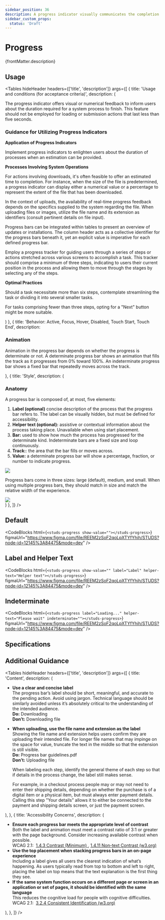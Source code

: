 ```yaml
---
sidebar_position: 36
description: A progress indicator visually communicates the completion status of a task or process.
sidebar_custom_props:
  status: 'Draft'
---
```


# Progress

<HeaderComponent
  htmlTag="studs-progress"
  jsxTag="StudsProgress"
  version="Since 1.0"
  status="Stable"
  urlGithub="display/progress.ts"
  urlStrbook="studs-display-progress--default"
  folder="display"
/>

{frontMatter.description}

## Usage

<Tables
  hideHeader
  headers={['title', 'description']}
  args={[
    {
      title: 'Usage and conditions (for acceptance criteria)',
      description: (
<div>
<p>The progress indicator offers visual or numerical feedback to inform users about the duration required for a system process to finish. This feature should not be employed for loading or submission actions that last less than five seconds.</p>
<h3>Guidance for Utilizing Progress Indicators</h3>
<p><b>Application of Progress Indicators</b></p>
<p>Implement progress indicators to enlighten users about the duration of processes when an estimation can be provided.</p>
<p><b>Processes Involving System Operations</b></p>
<p>For actions involving downloads, it's often feasible to offer an estimated time to completion. For instance, when the size of the file is predetermined, a progress indicator can display either a numerical value or a percentage to represent the extent of the file that has been downloaded.</p>
<p>In the context of uploads, the availability of real-time progress feedback depends on the specifics supplied to the system regarding the file. When uploading files or images, utilize the file name and its extension as identifiers (consult pertinent details on file input).</p>
<p>Progress bars can be integrated within tables to present an overview of updates or installations. The column header acts as a collective identifier for the progress bars beneath it, yet an explicit value is imperative for each defined progress bar.</p>
<p>Employ a progress tracker for guiding users through a series of steps or actions stretched across various screens to accomplish a task. This tracker should comprise a minimum of three steps, indicating to users their current position in the process and allowing them to move through the stages by selecting any of the steps.</p>
<p><b>Optimal Practices</b></p>
<p>Should a task necessitate more than six steps, contemplate streamlining the task or dividing it into several smaller tasks.</p>
<p>For tasks comprising fewer than three steps, opting for a "Next" button might be more suitable.</p>
</div>)
    },
    {
      title: 'Behavior: Active, Focus, Hover, Disabled, Touch Start, Touch End',
      description: <div>
      <h3>Animation</h3>
      <p>Animation in the progress bar depends on whether the progress is determinate or not. A determinate progress bar shows an animation that fills the track as it progresses from 0% toward 100%. An indeterminate progress bar shows a fixed bar that repeatedly moves across the track.</p>
      </div>
    },
    {
      title: 'Style',
      description: (<div>
        <h3>Anatomy</h3>
        <p>A progress bar is composed of, at most, five elements:</p>
        <ol>
        <li><b>Label (optional)</b> concise description of the process that the progress bar refers to. The label can be visually hidden, but must be defined for accessibility.</li>
        <li><b>Helper text (optional):</b> assistive or contextual information about the process taking place. Unavailable when using start placement.</li>
        <li><b>Bar:</b> used to show how much the process has progressed for the determinate kind. Indeterminate bars are a fixed size and loop continuously.</li>
        <li><b>Track:</b>: the area that the bar fills or moves across.</li>
        <li><b>Value:</b> a determinate progress bar will show a percentage, fraction, or number to indicate progress.</li>
        </ol>
        <img src="/img/progress_anatomy.png" />
        <p>Progress bars come in three sizes: large (default), medium, and small. When using multiple progress bars, they should match in size and match the relative width of the experience.</p>
        <img src="/img/progress_sizes.png" />
      </div>)
    },
]}
/>

## Default

<ResizerFeatures>
  <studs-progress show-value=""></studs-progress>
</ResizerFeatures>

<CodeBlocks
  html={`
<studs-progress show-value=""></studs-progress>
  `}
  figmaUrl="https://www.figma.com/file/REEM2zSoF2qoLpXTYfYhih/STUDS?node-id=12145%3A84475&mode=dev"
/>

## Label and Helper Text

<ResizerFeatures>
  <studs-progress show-value="" label="Label" helper-text="Helper text"></studs-progress>
</ResizerFeatures>

<CodeBlocks
  html={`
  <studs-progress show-value="" label="Label" helper-text="Helper text"></studs-progress>
  `}
  figmaUrl="https://www.figma.com/file/REEM2zSoF2qoLpXTYfYhih/STUDS?node-id=12145%3A84475&mode=dev"
/>

## Indeterminate

<ResizerFeatures>
<studs-progress label="Loading..." helper-text="Please wait" indeterminate=""></studs-progress>
</ResizerFeatures>

<CodeBlocks
  html={`
<studs-progress label="Loading..." helper-text="Please wait" indeterminate=""></studs-progress>
  `}
  figmaUrl="https://www.figma.com/file/REEM2zSoF2qoLpXTYfYhih/STUDS?node-id=12145%3A84475&mode=dev"
/>

## Specifications


<PropertyTabs componentKey="progress" />

## Additional Guidance

<Tables
  hideHeader
  headers={['title', 'description']}
  args={[
    {
      title: 'Content',
      description: (
        <div>
        <ul>
          <li>
          <b> Use a clear and concise label</b>
          <div>The progress bar’s label should be short, meaningful, and accurate to the pending action. Avoid using jargon. Technical language should be similarly avoided unless it’s absolutely critical to the understanding of the intended audience.</div>
          <div><b>Do:</b> Downloading</div>
          <b>Don’t:</b> Downloading file
          </li>
          <p></p>
          <li>
          <b>When uploading, use the file name and extension as the label</b>
          <div>Showing the file name and extension helps users confirm they are uploading their intended file. For longer file names that may impinge on the space for value, truncate the text in the middle so that the extension is still visible.</div>
          <div><b>Do:</b> Progress bar guidelines.pdf</div>
          <b>Don’t:</b> Uploading file
          <p>When labeling each step, identify the general theme of each step so that if details in the process change, the label still makes sense.</p>
          <p>For example, in a checkout process people may or may not need to enter their shipping details, depending on whether the purchase is of a digital item or a physical item, but must always enter payment details. Calling this step "Your details” allows it to either be connected to the payment and shipping details screen, or just the payment screen.</p>
          </li>
        </ul>
        </div>
      ),
    },
    {
      title: 'Accessibility Concerns',
      description: (
        <div>
          <ul>
            <li>
              <b>
                Ensure each progress bar meets the appropriate level of contrast
              </b>
              <div>
                Both the label and animation must meet a contrast ratio of 3:1 or greater with the page background. Consider increasing available contrast when possible.
              </div>
              <div>
                WCAG 2.1:&nbsp;
                <a href="https://www.w3.org/WAI/WCAG21/Understanding/contrast-minimum">
                  1.4.3 Contrast (Minimum)
                </a>
                , <a href="https://www.w3.org/WAI/WCAG21/Understanding/non-text-contrast">
                  1.4.11 Non-text Contrast (w3.org)
                </a>
              </div>
            </li>
            <li>
              <b>Use the top placement when stacking progress bars in an on-page experience</b>
              <div>
                Including a label gives all users the clearest indication of what’s happening. As users typically read from top to bottom and left to right, placing the label on top means that the text explanation is the first thing they see.
              </div>
            </li>
            <li>
              <b>If the same system function occurs on a different page or screen in an application or set of pages, it should be identified with the same language</b>
              <div>
                This reduces the cognitive load for people with cognitive difficulties.
              </div>
              <div>
              WCAG 2.1:&nbsp;
                <a href="https://www.w3.org/WAI/WCAG21/Understanding/consistent-identification">
                  3.2.4 Consistent Identification (w3.org)
                </a>
              </div>
            </li>
          </ul>
        </div>
      ),
    },
  ]}
/>
